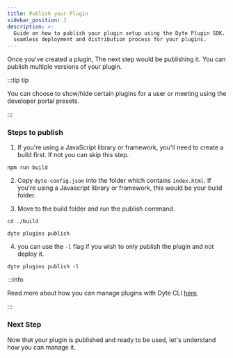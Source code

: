 ```yaml
---
title: Publish your Plugin
sidebar_position: 3
description: >-
  Guide on how to publish your plugin setup using the Dyte Plugin SDK. Ensure a
  seamless deployment and distribution process for your plugins.
---
```


Once you've created a plugin, The next step would be publishing it. You can publish multiple versions of your plugin.

:::tip tip

You can choose to show/hide certain plugins for a user or meeting using the developer portal presets.

:::

### Steps to publish

1. If you're using a JavaScript library or framework, you'll need to create a
   build first. If not you can skip this step.

```
npm run build
```

2. Copy `dyte-config.json` into the folder which contains `index.html`. If
   you're using a Javascript library or framework, this would be your build
   folder.

3. Move to the build folder and run the publish command.

```shell
cd ./build
```

```shell
dyte plugins publish
```

4.  you can use the `-l` flag if you wish to only publish the plugin and not
    deploy it.

```shell
dyte plugins publish -l
```

:::info

Read more about how you can manage plugins with Dyte CLI
[here](/cli/plugins#publishing-a-plugin).

:::

### Next Step

Now that your plugin is published and ready to be used, let's understand how you
can manage it.

<head>
  <title>Plugin SDK Publish your Plugin</title>
</head>
